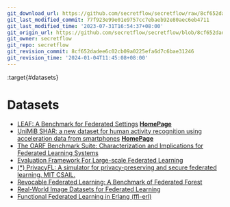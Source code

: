 ```yaml
---
git_download_url: https://github.com/secretflow/secretflow/raw/8cf652dadee6c02cb09a0225efa6d7c6bae31246/docs/awesome-pets/papers/applications/ppml/fl/datasets.md
git_last_modified_commit: 77f923e99e01e9757cc7ebaeb92e80aec6eb4711
git_last_modified_time: '2023-07-31T16:54:37+08:00'
git_origin_url: https://github.com/secretflow/secretflow/blob/8cf652dadee6c02cb09a0225efa6d7c6bae31246/docs/awesome-pets/papers/applications/ppml/fl/datasets.md
git_owner: secretflow
git_repo: secretflow
git_revision_commit: 8cf652dadee6c02cb09a0225efa6d7c6bae31246
git_revision_time: '2024-01-04T11:45:08+08:00'
---
```


:target{#datasets}

# Datasets

- [LEAF: A Benchmark for Federated Settings](https://arxiv.org/pdf/1812.01097.pdf)
  [<strong>HomePage</strong>](http://www.sal.disco.unimib.it/technologies/unimib-shar/)
- [UniMiB SHAR: a new dataset for human activity recognition using acceleration data from smartphones](https://arxiv.org/pdf/1611.07688v5.pdf)
  [<strong>HomePage</strong>](http://www.sal.disco.unimib.it/technologies/unimib-shar/)
- [The OARF Benchmark Suite: Characterization and Implications for Federated Learning Systems](https://arxiv.org/pdf/2006.07856.pdf)
- [Evaluation Framework For Large-scale Federated Learning](https://arxiv.org/pdf/2003.01575.pdf)
- [(\*) PrivacyFL: A simulator for privacy-preserving and secure federated learning. MIT CSAIL.](https://arxiv.org/pdf/2002.08423.pdf)
- [Revocable Federated Learning: A Benchmark of Federated Forest](https://arxiv.org/pdf/1911.03242.pdf)
- [Real-World Image Datasets for Federated Learning](https://arxiv.org/pdf/1910.11089.pdf)
- [Functional Federated Learning in Erlang (ffl-erl)](https://arxiv.org/pdf/1808.08143.pdf)
